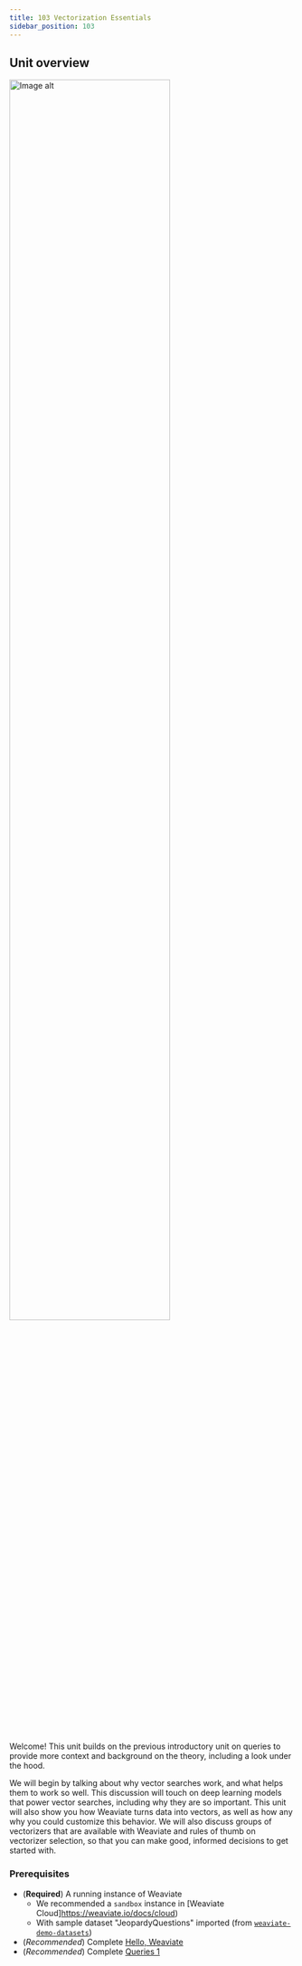 ```yaml
---
title: 103 Vectorization Essentials
sidebar_position: 103
---
```


## <i class="fa-solid fa-chalkboard-user"></i> Unit overview


<img src={imageUrl} alt="Image alt" width="75%"/>

<!-- Provide context for this course, in addition to the concrete learning goals and outcomes. Why would someone want to do this unit? -->

Welcome! This unit builds on the previous introductory unit on queries to provide more context and background on the theory, including a look under the hood.

We will begin by talking about why vector searches work, and what helps them to work so well. This discussion will touch on deep learning models that power vector searches, including why they are so important. This unit will also show you how Weaviate turns data into vectors, as well as how any why you could customize this behavior. We will also discuss groups of vectorizers that are available with Weaviate and rules of thumb on vectorizer selection, so that you can make good, informed decisions to get started with.

### <i class="fa-solid fa-clipboard-list-check"></i> Prerequisites

- (**Required**) A running instance of Weaviate
  - We recommended a `sandbox` instance in [Weaviate Cloud]https://weaviate.io/docs/cloud)
  - With sample dataset "JeopardyQuestions" imported (from [`weaviate-demo-datasets`](https://pypi.org/project/weaviate-demo-datasets/))
- (*Recommended*) Complete [Hello, Weaviate](../101_hello_weaviate/index.mdx)
- (*Recommended*) Complete [Queries 1](../102_queries_1/index.mdx)


<LearningGoals unitName="vectorization_essentials"/>
